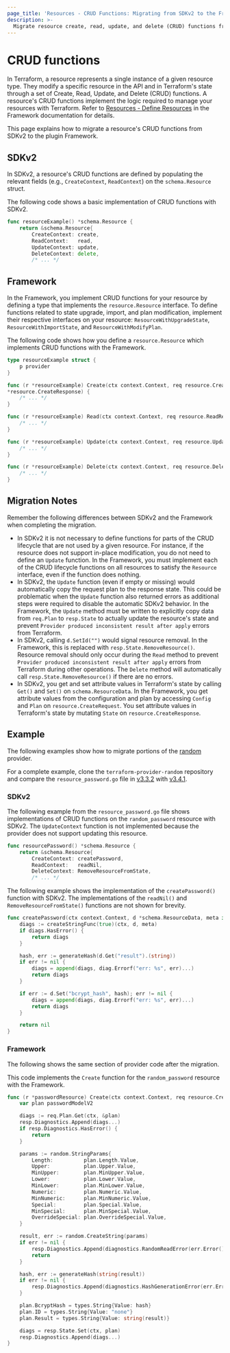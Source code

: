 ```yaml
---
page_title: 'Resources - CRUD Functions: Migrating from SDKv2 to the Framework'
description: >-
  Migrate resource create, read, update, and delete (CRUD) functions from SDKv2 to the plugin Framework.
---
```


# CRUD functions

In Terraform, a resource represents a single instance of a given resource type. They modify a specific resource in the
API and in Terraform's state through a set of Create, Read, Update, and Delete (CRUD) functions. A resource's CRUD
functions implement the logic required to manage your resources with Terraform. Refer to
[Resources - Define Resources](/plugin/framework/resources#define-resources) in the Framework documentation for details.

This page explains how to migrate a resource's CRUD functions from SDKv2 to the plugin Framework.

## SDKv2

In SDKv2, a resource's CRUD functions are defined by populating the relevant fields (e.g., `CreateContext`,
`ReadContext`) on the `schema.Resource` struct.

The following code shows a basic implementation of CRUD functions with SDKv2.

```go
func resourceExample() *schema.Resource {
    return &schema.Resource{
        CreateContext: create,
        ReadContext:   read,
        UpdateContext: update,
        DeleteContext: delete,
        /* ... */
```

## Framework
In the Framework, you implement CRUD functions for your resource by defining a type that implements the
`resource.Resource` interface. To define functions related to state upgrade, import, and plan modification,
implement their respective interfaces on your resource: `ResourceWithUpgradeState`, `ResourceWithImportState`, and
`ResourceWithModifyPlan`.

The following code shows how you define a `resource.Resource` which implements CRUD functions with the Framework.

```go
type resourceExample struct {
    p provider
}

func (r *resourceExample) Create(ctx context.Context, req resource.CreateRequest, resp
*resource.CreateResponse) {
    /* ... */
}

func (r *resourceExample) Read(ctx context.Context, req resource.ReadRequest, resp *resource.ReadResponse) {
    /* ... */
}

func (r *resourceExample) Update(ctx context.Context, req resource.UpdateRequest, resp *resource.UpdateResponse) {
    /* ... */
}

func (r *resourceExample) Delete(ctx context.Context, req resource.DeleteRequest, resp *resource.DeleteResponse) {
    /* ... */
}
```
## Migration Notes
Remember the following differences between SDKv2 and the Framework when completing the migration.

- In SDKv2 it is not necessary to define functions for parts of the CRUD lifecycle that are not used by a given
resource. For instance, if the resource does not support in-place modification, you do not need to define an `Update`
function. In the Framework, you must implement each of the CRUD lifecycle functions on all resources to satisfy the
`Resource` interface, even if the function does nothing.
- In SDKv2, the `Update` function (even if empty or missing) would automatically copy the request plan to the response state. This could be problematic when the `Update` function also returned errors as additional steps were required to disable the automatic SDKv2 behavior. In the Framework, the `Update` method must be written to explicitly copy data from `req.Plan` to `resp.State` to actually update the resource's state and prevent `Provider produced inconsistent result after apply` errors from Terraform.
- In SDKv2, calling `d.SetId("")` would signal resource removal. In the Framework, this is replaced with `resp.State.RemoveResource()`. Resource removal should only occur during the `Read` method to prevent `Provider produced inconsistent result after apply` errors from Terraform during other operations. The `Delete` method will automatically call `resp.State.RemoveResource()` if there are no errors.
- In SDKv2, you get and set attribute values in Terraform's state by calling `Get()` and `Set()` on
`schema.ResourceData`. In the Framework, you get attribute values from the configuration and plan by accessing
`Config` and `Plan` on `resource.CreateRequest`. You set attribute values in Terraform's state by mutating `State`
on `resource.CreateResponse`.

## Example

The following examples show how to migrate portions of the
[random](https://github.com/hashicorp/terraform-provider-random) provider.

For a complete example, clone the
`terraform-provider-random` repository and compare the `resource_password.go` file in
[v3.3.2](https://github.com/hashicorp/terraform-provider-random/blob/v3.3.2/internal/provider/resource_password.go)
with [v3.4.1](https://github.com/hashicorp/terraform-provider-random/blob/v3.4.1/internal/provider/resource_password.go).

### SDKv2

The following example from the `resource_password.go` file shows implementations of CRUD functions on the
`random_password` resource with SDKv2. The `UpdateContext` function is not implemented because the provider does not
support updating this resource.

```go
func resourcePassword() *schema.Resource {
    return &schema.Resource{
        CreateContext: createPassword,
        ReadContext:   readNil,
        DeleteContext: RemoveResourceFromState,
        /* ... */
```

The following example shows the implementation of the `createPassword()` function with SDKv2. The implementations of
the `readNil()` and `RemoveResourceFromState()` functions are not shown for brevity.

```go
func createPassword(ctx context.Context, d *schema.ResourceData, meta interface{}) diag.Diagnostics {
    diags := createStringFunc(true)(ctx, d, meta)
    if diags.HasError() {
        return diags
    }

    hash, err := generateHash(d.Get("result").(string))
    if err != nil {
        diags = append(diags, diag.Errorf("err: %s", err)...)
        return diags
    }

    if err := d.Set("bcrypt_hash", hash); err != nil {
        diags = append(diags, diag.Errorf("err: %s", err)...)
        return diags
    }

    return nil
}
```

### Framework
The following shows the same section of provider code after the migration.

This code implements the `Create` function for the `random_password` resource with the Framework.

```go
func (r *passwordResource) Create(ctx context.Context, req resource.CreateRequest, resp *resource.CreateResponse) {
    var plan passwordModelV2

    diags := req.Plan.Get(ctx, &plan)
    resp.Diagnostics.Append(diags...)
    if resp.Diagnostics.HasError() {
        return
    }

    params := random.StringParams{
        Length:          plan.Length.Value,
        Upper:           plan.Upper.Value,
        MinUpper:        plan.MinUpper.Value,
        Lower:           plan.Lower.Value,
        MinLower:        plan.MinLower.Value,
        Numeric:         plan.Numeric.Value,
        MinNumeric:      plan.MinNumeric.Value,
        Special:         plan.Special.Value,
        MinSpecial:      plan.MinSpecial.Value,
        OverrideSpecial: plan.OverrideSpecial.Value,
    }

    result, err := random.CreateString(params)
    if err != nil {
        resp.Diagnostics.Append(diagnostics.RandomReadError(err.Error())...)
        return
    }

    hash, err := generateHash(string(result))
    if err != nil {
        resp.Diagnostics.Append(diagnostics.HashGenerationError(err.Error())...)
    }

    plan.BcryptHash = types.String{Value: hash}
    plan.ID = types.String{Value: "none"}
    plan.Result = types.String{Value: string(result)}

    diags = resp.State.Set(ctx, plan)
    resp.Diagnostics.Append(diags...)
}
```
